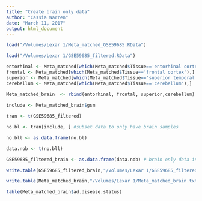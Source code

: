```yaml
---
title: "Create brain only data"
author: "Cassia Warren"
date: "March 11, 2017"
output: html_document
---
```


```r

load("/Volumes/Lexar 1/Meta_matched_GSE59685.RData")

load("/Volumes/Lexar 1/GSE59685_filtered.RData")

entorhinal <- Meta_matched[which(Meta_matched$Tissue=='entorhinal cortex'),]
frontal <- Meta_matched[which(Meta_matched$Tissue=='frontal cortex'),]
superior <- Meta_matched[which(Meta_matched$Tissue=='superior temporal gyrus'),] 
cerebellum <- Meta_matched[which(Meta_matched$Tissue=='cerebellum'),] 

Meta_matched_brain  <- rbind(entorhinal, frontal, superior,cerebellum) # meta data with only brain regions 
  
include <- Meta_matched_brain$gsm 

tran <- t(GSE59685_filtered)

no.bl <- tran[include, ] #subset data to only have brain samples

no.bll <- as.data.frame(no.bl)

data.nob <- t(no.bll)

GSE59685_filtered_brain <- as.data.frame(data.nob) # brain only data in proper form

write.table(GSE59685_filtered_brain,"/Volumes/Lexar 1/GSE59685_filtered_brain.txt")

write.table(Meta_matched_brain,"/Volumes/Lexar 1/Meta_matched_brain.txt")

table(Meta_matched_brain$ad.disease.status)

```

